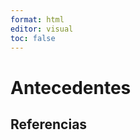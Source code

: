 ```yaml
---
format: html
editor: visual
toc: false
---
```


# Antecedentes {#antedecents}

## Referencias {.unnumbered}

::: {#refs}
:::
